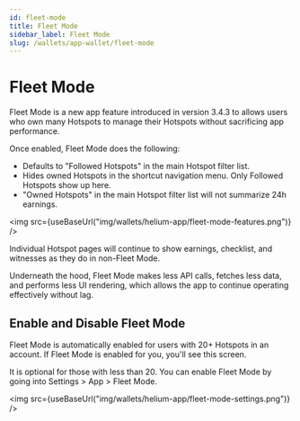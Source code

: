 ```yaml
---
id: fleet-mode
title: Fleet Mode
sidebar_label: Fleet Mode
slug: /wallets/app-wallet/fleet-mode
---
```



# Fleet Mode

Fleet Mode is a new app feature introduced in version 3.4.3 to allows users who
own many Hotspots to manage their Hotspots without sacrificing app performance.

Once enabled, Fleet Mode does the following:

- Defaults to "Followed Hotspots" in the main Hotspot filter list.
- Hides owned Hotspots in the shortcut navigation menu. Only Followed Hotspots
  show up here.
- "Owned Hotspots" in the main Hotspot filter list will not summarize 24h
  earnings.

<img src={useBaseUrl("img/wallets/helium-app/fleet-mode-features.png")} />

Individual Hotspot pages will continue to show earnings, checklist, and
witnesses as they do in non-Fleet Mode.

Underneath the hood, Fleet Mode makes less API calls, fetches less data, and
performs less UI rendering, which allows the app to continue operating
effectively without lag.

## Enable and Disable Fleet Mode

Fleet Mode is automatically enabled for users with 20+ Hotspots in an account.
If Fleet Mode is enabled for you, you'll see this screen.

It is optional for those with less than 20. You can enable Fleet Mode by going
into Settings > App > Fleet Mode.

<img src={useBaseUrl("img/wallets/helium-app/fleet-mode-settings.png")} />
